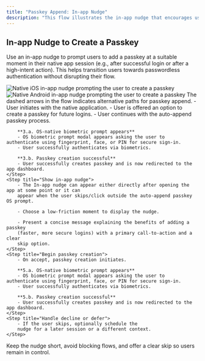 ```yaml
---
title: "Passkey Append: In-app Nudge"
description: "This flow illustrates the in-app nudge that encourages users to create a passkey during their native app journey, improving future login experience and security."
---
```


## In-app Nudge to Create a Passkey

Use an in-app nudge to prompt users to add a passkey at a suitable moment in their native app session (e.g., after successful login or after a high-intent action). This helps transition users towards passwordless authentication without disrupting their flow.

<Tabs>
  <Tab title="iOS">
    <Frame caption="Native: iOS in-app nudge to create a passkey">
      <img src="/images/authentication-flow/native-app/in-app-nudge-ios.png" alt="Native iOS in-app nudge prompting the user to create a passkey" />
    </Frame>
  </Tab>

  <Tab title="Android">
    <Frame caption="Native: Android in-app nudge to create a passkey">
      <img src="/images/authentication-flow/native-app/in-app-nudge-android.png" alt="Native Android in-app nudge prompting the user to create a passkey" />
    </Frame>
  </Tab>
</Tabs>

<Info>
    The dashed arrows in the flow indicates alternative paths for passkey
    append.
</Info>

<Steps>
    <Step title="User starts the app">
        - User initiates with the native application.
    </Step>
    <Step title="Auto-append process initiates">
        - User is offered an option to create a passkey for future logins.
    </Step>
    <Step title="Auto-append continues">
        - User continues with the auto-append passkey process.

        **3.a. OS-native biometric prompt appears**
        - OS biometric prompt modal appears asking the user to authenticate using fingerprint, face, or PIN for secure sign-in.
        - User successfully authenticates via biometrics.

        **3.b. Passkey creation successful**
        - User successfully creates passkey and is now redirected to the app dashboard.
    </Step>
    <Step title="Show in-app nudge">
        - The In-app nudge can appear either directly after opening the app at some point or it can
        appear when the user skips/click outside the auto-append passkey OS prompt.

        - Choose a low-friction moment to display the nudge.

        - Present a concise message explaining the benefits of adding a passkey
        (faster, more secure logins) with a primary call-to-action and a clear
        skip option.
    </Step>
    <Step title="Begin passkey creation">
        - On accept, passkey creation initiates.

        **5.a. OS-native biometric prompt appears**
        - OS biometric prompt modal appears asking the user to authenticate using fingerprint, face, or PIN for secure sign-in.
        - User successfully authenticates via biometrics.

        **5.b. Passkey creation successful**
        - User successfully creates passkey and is now redirected to the app dashboard.
    </Step>
    <Step title="Handle decline or defer">
        - If the user skips, optionally schedule the
        nudge for a later session or a different context.
    </Step>

</Steps>

<Tip>
    Keep the nudge short, avoid blocking flows, and offer a clear skip so users
    remain in control.
</Tip>
